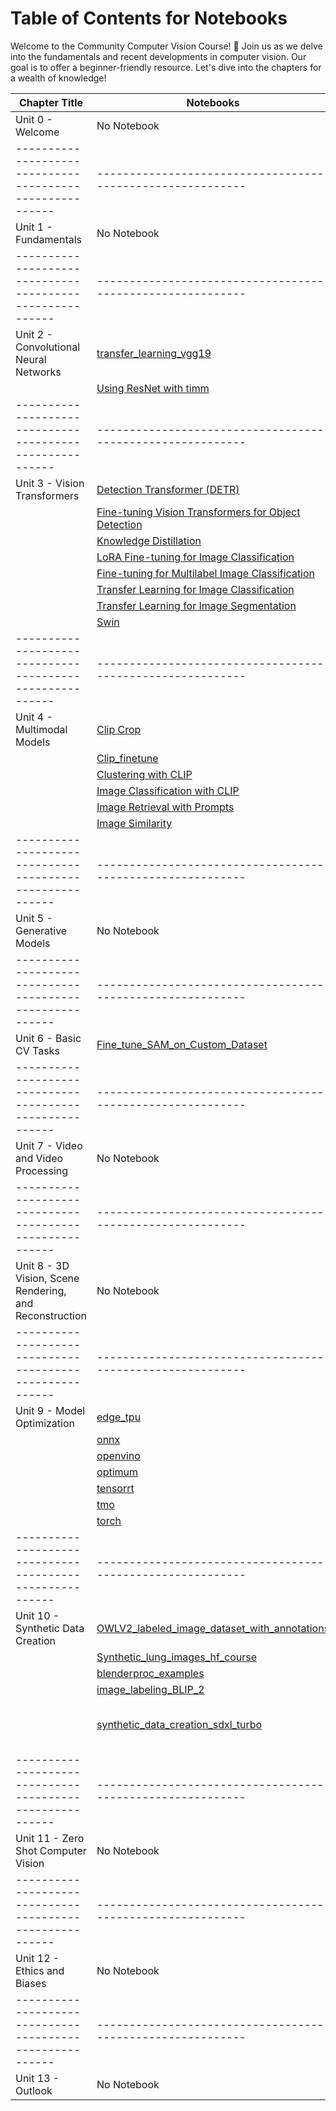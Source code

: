 # Table of Contents for Notebooks

Welcome to the Community Computer Vision Course! 🤗
Join us as we delve into the fundamentals and recent developments in computer vision.
Our goal is to offer a beginner-friendly resource.
Let's dive into the chapters for a wealth of knowledge!


| Chapter Title                                          | Notebooks                                                | Colabs   |
|--------------------------------------------------------|----------------------------------------------------------|----------|
| Unit 0 - Welcome                                       | No Notebook                                              | No Colab |
|--------------------------------------------------------|----------------------------------------------------------|----------|
| Unit 1 - Fundamentals                                  | No Notebook                                              | No Colab |
|--------------------------------------------------------|----------------------------------------------------------|----------|
| Unit 2 - Convolutional Neural Networks                 | [transfer_learning_vgg19](https://github.com/johko/computer-vision-course/blob/main/notebooks/Unit%202%20-%20Convolutional%20Neural%20Networks/transfer_learning_vgg19.ipynb) | [Transfer Learning with VGG](https://colab.research.google.com/github/fariddinar/computer-vision-course/blob/main/notebooks/Unit%202%20-%20Convolutional%20Neural%20Networks/transfer_learning_vgg19.ipynb)     |
|                                                        | [Using ResNet with timm](https://github.com/johko/computer-vision-course/blob/main/notebooks/Unit%202%20-%20Convolutional%20Neural%20Networks/timm_Resnet.ipynb) | [timm_Resnet](https://colab.research.google.com/github/fariddinar/computer-vision-course/blob/main/notebooks/Unit%202%20-%20Convolutional%20Neural%20Networks/timm_Resnet.ipynb)     |
|--------------------------------------------------------|----------------------------------------------------------|----------|
| Unit 3 - Vision Transformers                           | [Detection Transformer (DETR)](https://github.com/johko/computer-vision-course/blob/main/notebooks/Unit%203%20-%20Vision%20Transformers/DETR.ipynb) | [Detection Transformer (DETR)](https://colab.research.google.com/github/fariddinar/computer-vision-course/blob/main/notebooks/Unit%203%20-%20Vision%20Transformers/DETR.ipynb)    |
|                                                        | [Fine-tuning Vision Transformers for Object Detection](https://github.com/johko/computer-vision-course/blob/main/notebooks/Unit%203%20-%20Vision%20Transformers/Fine-tuning%20Vision%20Transformers%20for%20Object%20detection.ipynb)                 | [Fine-tuning Vision Transformers for Object Detection](https://colab.research.google.com/github/fariddinar/computer-vision-course/blob/main/notebooks/Unit%203%20-%20Vision%20Transformers/Fine-tuning%20Vision%20Transformers%20for%20Object%20detection.ipynb)    |
|                                                        | [Knowledge Distillation](https://github.com/johko/computer-vision-course/blob/main/notebooks/Unit%203%20-%20Vision%20Transformers/KnowledgeDistillation.ipynb)                              | [Knowledge Distillation](https://colab.research.google.com/github/fariddinar/computer-vision-course/blob/main/notebooks/Unit%203%20-%20Vision%20Transformers/KnowledgeDistillation.ipynb)    |
|                                                        | [LoRA Fine-tuning for Image Classification](https://github.com/johko/computer-vision-course/blob/main/notebooks/Unit%203%20-%20Vision%20Transformers/LoRA-Image-Classification.ipynb)                          | [LoRA Fine-tuning for Image Classification](https://colab.research.google.com/github/fariddinar/computer-vision-course/blob/main/notebooks/Unit%203%20-%20Vision%20Transformers/LoRA-Image-Classification.ipynb)    |
|                                                        | [Fine-tuning for Multilabel Image Classification](https://github.com/johko/computer-vision-course/blob/main/notebooks/Unit%203%20-%20Vision%20Transformers/fine-tuning-multilabel-image-classification.ipynb)                   | [Fine-tuning for Multilabel Image Classification](https://colab.research.google.com/github/fariddinar/computer-vision-course/blob/main/notebooks/Unit%203%20-%20Vision%20Transformers/fine-tuning-multilabel-image-classification.ipynb)    |
|                                                        | [Transfer Learning for Image Classification](https://github.com/johko/computer-vision-course/blob/main/notebooks/Unit%203%20-%20Vision%20Transformers/transfer-learning-image-classification.ipynb)                  | [Transfer Learning for Image Classification](https://colab.research.google.com/github/fariddinar/computer-vision-course/blob/main/notebooks/Unit%203%20-%20Vision%20Transformers/transfer-learning-image-classification.ipynb)    |
|                                                        | [Transfer Learning for Image Segmentation](https://github.com/johko/computer-vision-course/blob/main/notebooks/Unit%203%20-%20Vision%20Transformers/transfer-learning-segmentation.ipynb)                    | [Transfer Learning for Image Segmentation](https://colab.research.google.com/github/fariddinar/computer-vision-course/blob/main/notebooks/Unit%203%20-%20Vision%20Transformers/transfer-learning-segmentation.ipynb)    |
|                                                        | [Swin](https://github.com/johko/computer-vision-course/blob/main/notebooks/Unit%203%20-%20Vision%20Transformers/Swin.ipynb)                                              | [Swin](https://colab.research.google.com/github/fariddinar/computer-vision-course/blob/main/notebooks/Unit%203%20-%20Vision%20Transformers/Swin.ipynb)    |
|--------------------------------------------------------|----------------------------------------------------------|----------|
| Unit 4 - Multimodal Models                             | [Clip Crop](https://github.com/johko/computer-vision-course/blob/main/notebooks/Unit%204%20-%20Multimodal%20Models/ClipCrop.ipynb)                                          | [Clip Crop](https://colab.research.google.com/github/fariddinar/computer-vision-course/blob/main/notebooks/Unit%204%20-%20Multimodal%20Models/ClipCrop.ipynb)    |
|                                                        | [Clip_finetune](https://github.com/johko/computer-vision-course/blob/main/notebooks/Unit%204%20-%20Multimodal%20Models/Clip_finetune.ipynb)                                     | [Clip_finetune](https://colab.research.google.com/github/fariddinar/computer-vision-course/blob/main/notebooks/Unit%204%20-%20Multimodal%20Models/Clip_finetune.ipynb)    |
|                                                        | [Clustering with CLIP](https://github.com/johko/computer-vision-course/blob/main/notebooks/Unit%204%20-%20Multimodal%20Models/CLIP%20and%20relatives/Clustering%20with%20CLIP.ipynb)                              | [Clustering with CLIP](https://colab.research.google.com/github/fariddinar/computer-vision-course/blob/main/notebooks/Unit%204%20-%20Multimodal%20Models/CLIP%20and%20relatives/Clustering%20with%20CLIP.ipynb)    |
|                                                        | [Image Classification with CLIP](https://github.com/johko/computer-vision-course/blob/main/notebooks/Unit%204%20-%20Multimodal%20Models/CLIP%20and%20relatives/Image%20classification%20with%20CLIP.ipynb)                   | [Image Classification with CLIP](https://colab.research.google.com/github/fariddinar/computer-vision-course/blob/main/notebooks/Unit%204%20-%20Multimodal%20Models/CLIP%20and%20relatives/Image%20classification%20with%20CLIP.ipynb)    |
|                                                        | [Image Retrieval with Prompts](https://github.com/johko/computer-vision-course/blob/main/notebooks/Unit%204%20-%20Multimodal%20Models/CLIP%20and%20relatives/Image_retrieval_with_prompts.ipynb)                      | [Image Retrieval with Prompts](https://colab.research.google.com/github/fariddinar/computer-vision-course/blob/main/notebooks/Unit%204%20-%20Multimodal%20Models/CLIP%20and%20relatives/Image_retrieval_with_prompts.ipynb)    |
|                                                        | [Image Similarity](https://github.com/johko/computer-vision-course/blob/main/notebooks/Unit%204%20-%20Multimodal%20Models/CLIP%20and%20relatives/Image_similarity.ipynb)                                  | [Image Similarity](https://colab.research.google.com/github/fariddinar/computer-vision-course/blob/main/notebooks/Unit%204%20-%20Multimodal%20Models/CLIP%20and%20relatives/Image_similarity.ipynb)    |
|--------------------------------------------------------|----------------------------------------------------------|----------|
| Unit 5 - Generative Models                             | No Notebook                                              | No Colab |
|--------------------------------------------------------|----------------------------------------------------------|----------|
| Unit 6 - Basic CV Tasks                                | [Fine_tune_SAM_on_Custom_Dataset](https://github.com/johko/computer-vision-course/blob/main/notebooks/Unit%206%20-%20Basic%20CV%20Tasks/Fine_tune_SAM_(Segment_Anything_Model)_on_Custom_Dataset.ipynb)                   | [Fine_tune_SAM_on_Custom_Dataset](https://colab.research.google.com/github/fariddinar/computer-vision-course/blob/main/notebooks/Unit%206%20-%20Basic%20CV%20Tasks/Fine_tune_SAM_(Segment_Anything_Model)_on_Custom_Dataset.ipynb)    |
|--------------------------------------------------------|----------------------------------------------------------|----------|
| Unit 7 - Video and Video Processing                    | No Notebook                                              | No Colab |
|--------------------------------------------------------|----------------------------------------------------------|----------|
| Unit 8 - 3D Vision, Scene Rendering, and Reconstruction| No Notebook                                              | No Colab |
|--------------------------------------------------------|----------------------------------------------------------|----------|
| Unit 9 - Model Optimization                            | [edge_tpu](https://github.com/johko/computer-vision-course/blob/main/notebooks/Unit%209%20-%20Model%20Optimization/edge_tpu.ipynb) | [edge_tpu](https://colab.research.google.com/github/fariddinar/computer-vision-course/blob/main/notebooks/Unit%209%20-%20Model%20Optimization/edge_tpu.ipynb) |
|													     | [onnx](https://github.com/johko/computer-vision-course/blob/main/notebooks/Unit%209%20-%20Model%20Optimization/onnx.ipynb)         | [onnx](https://colab.research.google.com/github/fariddinar/computer-vision-course/blob/main/notebooks/Unit%209%20-%20Model%20Optimization/onnx.ipynb)         |
|													     | [openvino](https://github.com/johko/computer-vision-course/blob/main/notebooks/Unit%209%20-%20Model%20Optimization/openvino.ipynb) | [openvino](https://colab.research.google.com/github/fariddinar/computer-vision-course/blob/main/notebooks/Unit%209%20-%20Model%20Optimization/openvino.ipynb) |
|													     | [optimum](https://github.com/johko/computer-vision-course/blob/main/notebooks/Unit%209%20-%20Model%20Optimization/optimum.ipynb)   | [optimum](https://colab.research.google.com/github/fariddinar/computer-vision-course/blob/main/notebooks/Unit%209%20-%20Model%20Optimization/optimum.ipynb)   |
|													     | [tensorrt](https://github.com/johko/computer-vision-course/blob/main/notebooks/Unit%209%20-%20Model%20Optimization/tensorrt.ipynb) | [tensorrt](https://colab.research.google.com/github/fariddinar/computer-vision-course/blob/main/notebooks/Unit%209%20-%20Model%20Optimization/tensorrt.ipynb) |
|													     | [tmo](https://github.com/johko/computer-vision-course/blob/main/notebooks/Unit%209%20-%20Model%20Optimization/tmo.ipynb)           | [tmo](https://colab.research.google.com/github/fariddinar/computer-vision-course/blob/main/notebooks/Unit%209%20-%20Model%20Optimization/tmo.ipynb)           |
|													     | [torch](https://github.com/johko/computer-vision-course/blob/main/notebooks/Unit%209%20-%20Model%20Optimization/torch.ipynb)       | [torch](https://colab.research.google.com/github/fariddinar/computer-vision-course/blob/main/notebooks/Unit%209%20-%20Model%20Optimization/torch.ipynb)       |
|--------------------------------------------------------|----------------------------------------------------------|----------|
| Unit 10 - Synthetic Data Creation                      | [OWLV2_labeled_image_dataset_with_annotations](https://github.com/johko/computer-vision-course/blob/main/notebooks/Unit%2010%20-%20Synthetic%20Data%20Creation/OWLV2_labeled_image_dataset_with_annotations.ipynb)     | [OWLV2_labeled_image_dataset_with_annotations](https://colab.research.google.com/github/fariddinar/computer-vision-course/blob/main/notebooks/Unit%2010%20-%20Synthetic%20Data%20Creation/OWLV2_labeled_image_dataset_with_annotations.ipynb)    |
|													     | [Synthetic_lung_images_hf_course](https://github.com/johko/computer-vision-course/blob/main/notebooks/Unit%2010%20-%20Synthetic%20Data%20Creation/Synthetic_lung_images_hf_course.ipynb)                   | [Synthetic_lung_images_hf_course](https://colab.research.google.com/github/fariddinar/computer-vision-course/blob/main/notebooks/Unit%2010%20-%20Synthetic%20Data%20Creation/Synthetic_lung_images_hf_course.ipynb)    |
|													     | [blenderproc_examples](https://github.com/johko/computer-vision-course/blob/main/notebooks/Unit%2010%20-%20Synthetic%20Data%20Creation/blenderproc_examples.ipynb)                              | [blenderproc_examples](https://colab.research.google.com/github/fariddinar/computer-vision-course/blob/main/notebooks/Unit%2010%20-%20Synthetic%20Data%20Creation/blenderproc_examples.ipynb)    |
|													     | [image_labeling_BLIP_2](https://github.com/johko/computer-vision-course/blob/main/notebooks/Unit%2010%20-%20Synthetic%20Data%20Creation/image_labeling_BLIP_2.ipynb)                            | [image_labeling_BLIP_2](https://colab.research.google.com/github/fariddinar/computer-vision-course/blob/main/notebooks/Unit%2010%20-%20Synthetic%20Data%20Creation/image_labeling_BLIP_2.ipynb)    |
|													     | [synthetic_data_creation_sdxl_turbo](https://github.com/johko/computer-vision-course/blob/main/notebooks/Unit%2010%20-%20Synthetic%20Data%20Creation/synthetic_data_creation_sdxl_turbo.ipynb)               | synthetic_data_creation_sdxl_turbo](https://colab.research.google.com/github/fariddinar/computer-vision-course/blob/main/notebooks/Unit%2010%20-%20Synthetic%20Data%20Creation/synthetic_data_creation_sdxl_turbo.ipynb)    |
|--------------------------------------------------------|----------------------------------------------------------|----------|
| Unit 11 - Zero Shot Computer Vision                    | No Notebook                                              | No Colab |
|--------------------------------------------------------|----------------------------------------------------------|----------|
| Unit 12 - Ethics and Biases                            | No Notebook                                              | No Colab |
|--------------------------------------------------------|----------------------------------------------------------|----------|
| Unit 13 - Outlook                                      | No Notebook                                              | No Colab |
